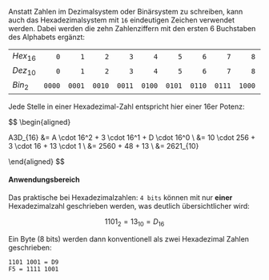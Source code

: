 Anstatt Zahlen im Dezimalsystem oder Binärsystem zu schreiben, kann auch das Hexadezimalsystem mit `16` eindeutigen Zeichen verwendet werden. Dabei werden die zehn Zahlenziffern mit den ersten 6 Buchstaben des Alphabets ergänzt:

<div className="slim-table no-header">

|         |        |        |        |        |        |        |        |        |        |        |        |        |        |        |        |        |
| :------ | -----: | -----: | -----: | -----: | -----: | -----: | -----: | -----: | -----: | -----: | -----: | -----: | -----: | -----: | -----: | -----: |
| $Hex_{16}$ |    `0` |    `1` |    `2` |    `3` |    `4` |    `5` |    `6` |    `7` |    `8` |    `9` |    `A` |    `B` |    `C` |    `D` |    `E` |    `F` |
| $Dez_{10}$ |    `0` |    `1` |    `2` |    `3` |    `4` |    `5` |    `6` |    `7` |    `8` |    `9` |   `10` |   `11` |   `12` |   `13` |   `14` |   `15` |
| $Bin_{2}$ | `0000` | `0001` | `0010` | `0011` | `0100` | `0101` | `0110` | `0111` | `1000` | `1001` | `1010` | `1011` | `1100` | `1101` | `1110` | `1111` |

</div>

Jede Stelle in einer Hexadezimal-Zahl entspricht hier einer 16er Potenz:


$$
\begin{aligned}

A3D_{16} &= A \cdot 16^2 + 3 \cdot 16^1 + D \cdot 16^0 \\
    &= 10 \cdot 256 + 3 \cdot 16 + 13 \cdot 1 \\
    &= 2560 + 48 + 13 \\
    &= 2621_{10}

\end{aligned}
$$

#### Anwendungsbereich

Das praktische bei Hexadezimalzahlen: `4 bits` können mit nur **einer** Hexadezimalzahl geschrieben werden, was deutlich übersichtlicher wird:

$$
1101_{2} = 13_{10} = D_{16}
$$

Ein Byte (8 bits) werden dann konventionell als zwei Hexadezimal Zahlen geschrieben:

```
1101 1001 = D9
F5 = 1111 1001
```
